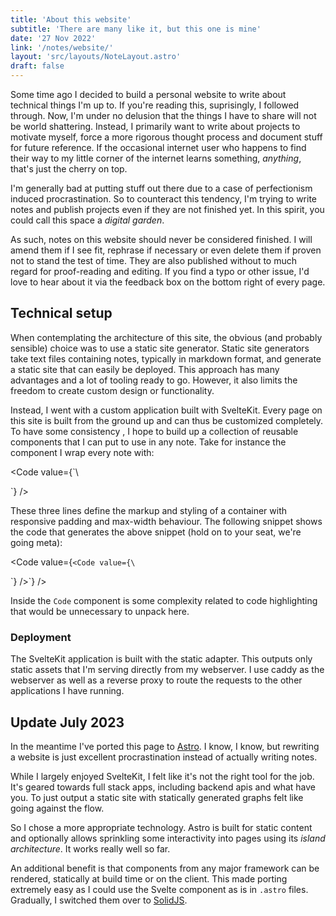 ```yaml
---
title: 'About this website'
subtitle: 'There are many like it, but this one is mine'
date: '27 Nov 2022'
link: '/notes/website/'
layout: 'src/layouts/NoteLayout.astro'
draft: false
---
```



<Title
	subtitle={frontmatter.subtitle}
	date={frontmatter.date}>
	{frontmatter.title}
</Title>

Some time ago I decided to build a personal website to write about technical things I'm up to. If
you're reading this, suprisingly, I followed through. Now, I'm under no delusion that the things I
have to share will not be world shattering. Instead, I primarily want to write about projects to
motivate myself, force a more rigorous thought process and document stuff for future reference. If
the occasional internet user who happens to find their way to my little corner of the internet
learns something, _anything_, that's just the cherry on top.

I'm generally bad at putting stuff out there due to a case of perfectionism induced procrastination.
So to counteract this tendency, I'm trying to write notes and publish projects even if they are not
finished yet. In this spirit, you could call this space a _digital garden_.

As such, notes on this website should never be considered finished. I will amend them if I see
fit, rephrase if necessary or even delete them if proven not to stand the test of time. They
are also published without to much regard for proof-reading and editing. If you find a typo or
other issue, I'd love to hear about it via the feedback box on the bottom right of every page.

## Technical setup

When contemplating the architecture of this site, the obvious (and probably sensible) choice
was to use a static site generator. Static site generators take text files containing notes,
typically in markdown format, and generate a static site that can easily be deployed. This
approach has many advantages and a lot of tooling ready to go. However, it also limits the
freedom to create custom design or functionality.

Instead, I went with a custom application built with SvelteKit. Every page on this site is
built from the ground up and can thus be customized completely. To have some consistency , I
hope to build up a collection of reusable components that I can put to use in any note. Take
for instance the component I wrap every note with:

<Code
	value={`\
<article class="p-4 py-8 md:py-12 max-w-4xl mx-auto">
		<slot />
</article>`}
/>

These three lines define the markup and styling of a container with responsive padding and
max-width behaviour. The following snippet shows the code that generates the above snippet
(hold on to your seat, we're going meta):

<Code
	value={`<Code value={\`<article class="p-4 py-8 md:py-12 max-w-4xl mx-auto"><slot /></article>\`} />`}
/>

Inside the `Code` component is some complexity related to code highlighting that would be
unnecessary to unpack here.

### Deployment

The SvelteKit application is built with the static adapter. This outputs only static assets
that I'm serving directly from my webserver. I use caddy as the webserver as well as a reverse
proxy to route the requests to the other applications I have running.

## Update July 2023

In the meantime I've ported this page to [Astro](https://astro.build). I know, I
know, but rewriting a website is just excellent procrastination instead of actually writing
notes.

While I largely enjoyed SvelteKit, I felt like it's not the right tool for the job. It's
geared towards full stack apps, including backend apis and what have you. To just output a
static site with statically generated graphs felt like going against the flow.

So I chose a more appropriate technology. Astro is built for static content and optionally
allows sprinkling some interactivity into pages using its _island architecture_. It
works really well so far.

An additional benefit is that components from any major framework can be rendered, statically
at build time or on the client. This made porting extremely easy as I could use the Svelte
component as is in `.astro` files. Gradually, I switched them over to [SolidJS](https://www.solidjs.com/).
